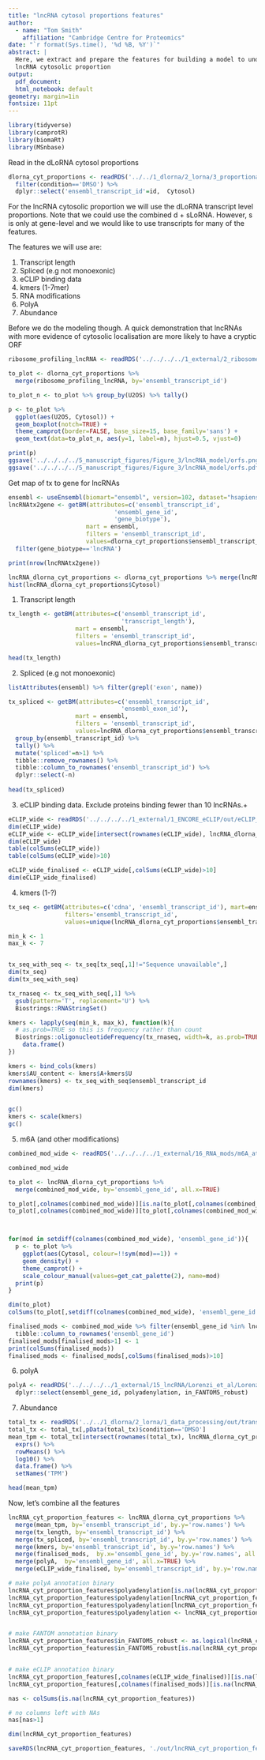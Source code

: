 ```yaml
---
title: "lncRNA cytosol proportions features"
author:
  - name: "Tom Smith"
    affiliation: "Cambridge Centre for Proteomics"
date: "`r format(Sys.time(), '%d %B, %Y')`"
abstract: | 
  Here, we extract and prepare the features for building a model to understand
  lncRNA cytosolic proportion
output:
  pdf_document:
  html_notebook: default
geometry: margin=1in
fontsize: 11pt
---
```


```r
library(tidyverse)
library(camprotR)
library(biomaRt)
library(MSnbase)
```

Read in the dLoRNA cytosol proportions
```r
dlorna_cyt_proportions <- readRDS('../../1_dlorna/2_lorna/3_proportional_localisation/results/proportions.rds')$transcript %>%
  filter(condition=='DMSO') %>%
  dplyr::select('ensembl_transcript_id'=id,  Cytosol)
```


For the lncRNA cytosolic proportion we will use the dLoRNA transcript level proportions. Note that we could use the combined d + sLoRNA. However, s is only at gene-level and we would like to use transcripts for many of the features.


The features we will use are:

1. Transcript length
2. Spliced (e.g not monoexonic)
3. eCLIP binding data
4. kmers (1-7mer)
5. RNA modifications
6. PolyA
7. Abundance


Before we do the modeling though. A quick demonstration that lncRNAs with more evidence of cytosolic localisation are more likely to have a cryptic ORF
```r
ribosome_profiling_lncRNA <- readRDS('../../../../1_external/2_ribosome_profiling/out/zeng_2018_lincRNA_ribosome_profiling.rds')

to_plot <- dlorna_cyt_proportions %>%
  merge(ribosome_profiling_lncRNA, by='ensembl_transcript_id')

to_plot_n <- to_plot %>% group_by(U2OS) %>% tally()

p <- to_plot %>%
  ggplot(aes(U2OS, Cytosol)) +
  geom_boxplot(notch=TRUE) +
  theme_camprot(border=FALSE, base_size=15, base_family='sans') +
  geom_text(data=to_plot_n, aes(y=1, label=n), hjust=0.5, vjust=0)

print(p)
ggsave('../../../../5_manuscript_figures/Figure_3/lncRNA_model/orfs.png', width=3.5, height=3.5)
ggsave('../../../../5_manuscript_figures/Figure_3/lncRNA_model/orfs.pdf', width=3.5, height=3.5)
```

Get map of tx to gene for lncRNAs
```r
ensembl <- useEnsembl(biomart="ensembl", version=102, dataset="hsapiens_gene_ensembl")
lncRNAtx2gene <- getBM(attributes=c('ensembl_transcript_id',
                              'ensembl_gene_id',
                              'gene_biotype'),
                      mart = ensembl,
                      filters = 'ensembl_transcript_id',
                      values=dlorna_cyt_proportions$ensembl_transcript_id) %>%
  filter(gene_biotype=='lncRNA')

print(nrow(lncRNAtx2gene))
```

```r
lncRNA_dlorna_cyt_proportions <- dlorna_cyt_proportions %>% merge(lncRNAtx2gene, by='ensembl_transcript_id')
hist(lncRNA_dlorna_cyt_proportions$Cytosol)
```




1. Transcript length
```r
tx_length <- getBM(attributes=c('ensembl_transcript_id',
                                'transcript_length'),
                   mart = ensembl,
                   filters = 'ensembl_transcript_id',
                   values=lncRNA_dlorna_cyt_proportions$ensembl_transcript_id)

head(tx_length)
```
2. Spliced (e.g not monoexonic)
```r
listAttributes(ensembl) %>% filter(grepl('exon', name))

tx_spliced <- getBM(attributes=c('ensembl_transcript_id',
                                'ensembl_exon_id'),
                   mart = ensembl,
                   filters = 'ensembl_transcript_id',
                   values=lncRNA_dlorna_cyt_proportions$ensembl_transcript_id) %>%
  group_by(ensembl_transcript_id) %>%
  tally() %>%
  mutate('spliced'=n>1) %>%
  tibble::remove_rownames() %>%
  tibble::column_to_rownames('ensembl_transcript_id') %>%
  dplyr::select(-n)
  
head(tx_spliced)
```
3. eCLIP binding data. Exclude proteins binding fewer than 10 lncRNAs.+








```r

eCLIP_wide <- readRDS('../../../../1_external/1_ENCORE_eCLIP/out/eCLIP_wide.rds')$transcript
dim(eCLIP_wide)
eCLIP_wide <- eCLIP_wide[intersect(rownames(eCLIP_wide), lncRNA_dlorna_cyt_proportions$ensembl_transcript_id),]
dim(eCLIP_wide)
table(colSums(eCLIP_wide))
table(colSums(eCLIP_wide)>10)

eCLIP_wide_finalised <- eCLIP_wide[,colSums(eCLIP_wide)>10]
dim(eCLIP_wide_finalised)
```


4. kmers (1-?)
```r
tx_seq <- getBM(attributes=c('cdna', 'ensembl_transcript_id'), mart=ensembl,
                filters='ensembl_transcript_id',
                values=unique(lncRNA_dlorna_cyt_proportions$ensembl_transcript_id))

```



```r
min_k <- 1
max_k <- 7


tx_seq_with_seq <- tx_seq[tx_seq[,1]!="Sequence unavailable",]
dim(tx_seq)
dim(tx_seq_with_seq)

tx_rnaseq <- tx_seq_with_seq[,1] %>%
  gsub(pattern='T', replacement='U') %>%
  Biostrings::RNAStringSet()

kmers <- lapply(seq(min_k, max_k), function(k){
  # as.prob=TRUE so this is frequency rather than count
  Biostrings::oligonucleotideFrequency(tx_rnaseq, width=k, as.prob=TRUE) %>%
    data.frame()
})

kmers <- bind_cols(kmers)
kmers$AU_content <- kmers$A+kmers$U
rownames(kmers) <- tx_seq_with_seq$ensembl_transcript_id
dim(kmers)


gc()
kmers <- scale(kmers)
gc()
```



5. m6A (and other modifications)
```r
combined_mod_wide <- readRDS('../../../../1_external/16_RNA_mods/m6A_atlas//combined_mod_wide.rds')

combined_mod_wide  
```

```r
to_plot <- lncRNA_dlorna_cyt_proportions %>%
  merge(combined_mod_wide, by='ensembl_gene_id', all.x=TRUE)

to_plot[,colnames(combined_mod_wide)][is.na(to_plot[,colnames(combined_mod_wide)])] <- 0
to_plot[,colnames(combined_mod_wide)][to_plot[,colnames(combined_mod_wide)]>1] <- 1



for(mod in setdiff(colnames(combined_mod_wide), 'ensembl_gene_id')){
  p <- to_plot %>%
    ggplot(aes(Cytosol, colour=!!sym(mod)==1)) +
    geom_density() +
    theme_camprot() +
    scale_colour_manual(values=get_cat_palette(2), name=mod)
  print(p)
}

dim(to_plot)
colSums(to_plot[,setdiff(colnames(combined_mod_wide), 'ensembl_gene_id')])

finalised_mods <- combined_mod_wide %>% filter(ensembl_gene_id %in% lncRNA_dlorna_cyt_proportions$ensembl_gene_id) %>%
  tibble::column_to_rownames('ensembl_gene_id')
finalised_mods[finalised_mods>1] <- 1
print(colSums(finalised_mods))
finalised_mods <- finalised_mods[,colSums(finalised_mods)>10]
```

6. polyA
```r
polyA <- readRDS('../../../../1_external/15_lncRNA/Lorenzi_et_al/Lorenzi_S3_annot.rds') %>%
  dplyr::select(ensembl_gene_id, polyadenylation, in_FANTOM5_robust)
```

7. Abundance
```r
total_tx <- readRDS('../../1_dlorna/2_lorna/1_data_processing/out/transcript_quant_total_res.rds')
total_tx <- total_tx[,pData(total_tx)$condition=='DMSO']
mean_tpm <- total_tx[intersect(rownames(total_tx), lncRNA_dlorna_cyt_proportions$ensembl_transcript_id),] %>%
  exprs() %>%
  rowMeans() %>%
  log10() %>%
  data.frame() %>%
  setNames('TPM')

head(mean_tpm)
```
Now, let's combine all the features
```r

lncRNA_cyt_proportion_features <- lncRNA_dlorna_cyt_proportions %>%
  merge(mean_tpm, by='ensembl_transcript_id', by.y='row.names') %>%
  merge(tx_length, by='ensembl_transcript_id') %>%
  merge(tx_spliced, by='ensembl_transcript_id', by.y='row.names') %>%
  merge(kmers, by='ensembl_transcript_id', by.y='row.names') %>%
  merge(finalised_mods,  by.x='ensembl_gene_id', by.y='row.names', all.x=TRUE) %>%
  merge(polyA,  by='ensembl_gene_id', all.x=TRUE) %>%
  merge(eCLIP_wide_finalised, by='ensembl_transcript_id', by.y='row.names', all.x=TRUE)


```



```r
# make polyA annotation binary
lncRNA_cyt_proportion_features$polyadenylation[is.na(lncRNA_cyt_proportion_features$polyadenylation)] <- 'non-polyadenylated'
lncRNA_cyt_proportion_features$polyadenylation[lncRNA_cyt_proportion_features$polyadenylation=='bimorphic'] <- 'polyadenylated'
lncRNA_cyt_proportion_features$polyadenylation[lncRNA_cyt_proportion_features$polyadenylation=='undetermined'] <- 'non-polyadenylated'
lncRNA_cyt_proportion_features$polyadenylation <- lncRNA_cyt_proportion_features$polyadenylation=='polyadenylated'


# make FANTOM annotation binary
lncRNA_cyt_proportion_features$in_FANTOM5_robust <- as.logical(lncRNA_cyt_proportion_features$in_FANTOM5_robust)
lncRNA_cyt_proportion_features$in_FANTOM5_robust[is.na(lncRNA_cyt_proportion_features$in_FANTOM5_robust)] <- FALSE


# make eCLIP annotation binary
lncRNA_cyt_proportion_features[,colnames(eCLIP_wide_finalised)][is.na(lncRNA_cyt_proportion_features[,colnames(eCLIP_wide_finalised)])] <- 0
lncRNA_cyt_proportion_features[,colnames(finalised_mods)][is.na(lncRNA_cyt_proportion_features[,colnames(finalised_mods)])] <- 0

nas <- colSums(is.na(lncRNA_cyt_proportion_features))

# no columns left with NAs 
nas[nas>1]

dim(lncRNA_cyt_proportion_features)
```

```r
saveRDS(lncRNA_cyt_proportion_features, './out/lncRNA_cyt_proportion_features.rds')
```


